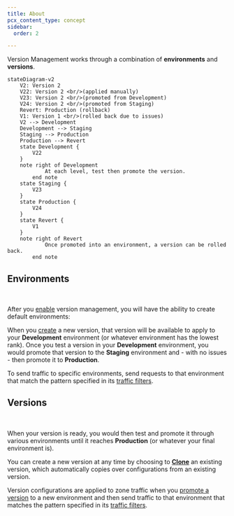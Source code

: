 ```yaml
---
title: About
pcx_content_type: concept
sidebar:
  order: 2

---
```



Version Management works through a combination of **environments** and **versions**.

```mermaid
stateDiagram-v2
    V2: Version 2
    V22: Version 2 <br/>(applied manually)
    V23: Version 2 <br/>(promoted from Development)
    V24: Version 2 <br/>(promoted from Staging)
    Revert: Production (rollback)
    V1: Version 1 <br/>(rolled back due to issues)
    V2 --> Development
    Development --> Staging
    Staging --> Production
    Production --> Revert
    state Development {
        V22
    }
    note right of Development
            At each level, test then promote the version.
        end note
    state Staging {
        V23
    }
    state Production {
        V24
    }
    state Revert {
        V1
    }
    note right of Revert
            Once promoted into an environment, a version can be rolled back.
        end note
```

## Environments

<Render file="environment-definition" /> <br/>

After you [enable](/version-management/how-to/enable/) version management, you will have the ability to create default environments:

<Render file="environment-defaults" />

When you [create](/version-management/how-to/versions/#create-version) a new version, that version will be available to apply to your **Development** environment (or whatever environment has the lowest rank). Once you test a version in your **Development** environment, you would promote that version to the **Staging** environment and - with no issues - then promote it to **Production**.

To send traffic to specific environments, send requests to that environment that match the pattern specified in its [traffic filters](/version-management/reference/traffic-filters/).

## Versions

<Render file="version-definition" /> <br/>

<Render file="enable-default-creation" />

When your version is ready, you would then test and promote it through various environments until it reaches **Production** (or whatever your final environment is).

You can create a new version at any time by choosing to [**Clone**](/version-management/how-to/versions/#create-version) an existing version, which automatically copies over configurations from an existing version.

Version configurations are applied to zone traffic when you [promote a version](/version-management/how-to/environments/#promote-a-version) to a new environment and then send traffic to that environment that matches the pattern specified in its [traffic filters](/version-management/reference/traffic-filters/).
